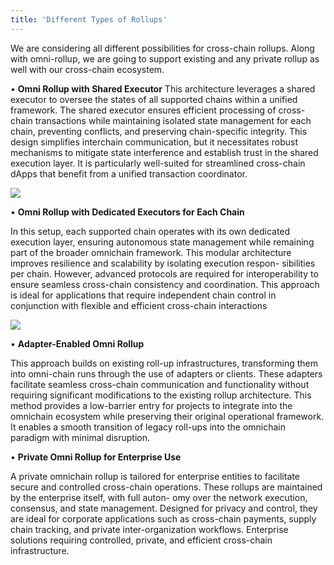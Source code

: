```yaml
---
title: 'Different Types of Rollups'
---
```


We are considering all different possibilities for cross-chain rollups. Along with omni-rollup, we are
going to support existing and any private rollup as well with our cross-chain ecosystem.

• **Omni Rollup with Shared Executor**
This architecture leverages a shared executor to oversee the states of all supported chains
within a unified framework. The shared executor ensures efficient processing of cross-chain
transactions while maintaining isolated state management for each chain, preventing conflicts,
and preserving chain-specific integrity. This design simplifies interchain communication, but it
necessitates robust mechanisms to mitigate state interference and establish trust in the shared
execution layer. It is particularly well-suited for streamlined cross-chain dApps that benefit
from a unified transaction coordinator.

<img className=" h-full w-full" src="/images/shared.png" />

• **Omni Rollup with Dedicated Executors for Each Chain**

In this setup, each supported chain operates with its own dedicated execution layer, ensuring
autonomous state management while remaining part of the broader omnichain framework.
This modular architecture improves resilience and scalability by isolating execution respon-
sibilities per chain. However, advanced protocols are required for interoperability to ensure
seamless cross-chain consistency and coordination. This approach is ideal for applications that
require independent chain control in conjunction with flexible and efficient cross-chain interactions

<img className=" h-full w-full" src="/images/separate.png" />

• **Adapter-Enabled Omni Rollup**

This approach builds on existing roll-up infrastructures, transforming them into omni-chain
runs through the use of adapters or clients. These adapters facilitate seamless cross-chain
communication and functionality without requiring significant modifications to the existing
rollup architecture. This method provides a low-barrier entry for projects to integrate into
the omnichain ecosystem while preserving their original operational framework. It enables a
smooth transition of legacy roll-ups into the omnichain paradigm with minimal disruption.

• **Private Omni Rollup for Enterprise Use**

A private omnichain rollup is tailored for enterprise entities to facilitate secure and controlled
cross-chain operations. These rollups are maintained by the enterprise itself, with full auton-
omy over the network execution, consensus, and state management. Designed for privacy and
control, they are ideal for corporate applications such as cross-chain payments, supply chain
tracking, and private inter-organization workflows. Enterprise solutions requiring controlled,
private, and efficient cross-chain infrastructure.



